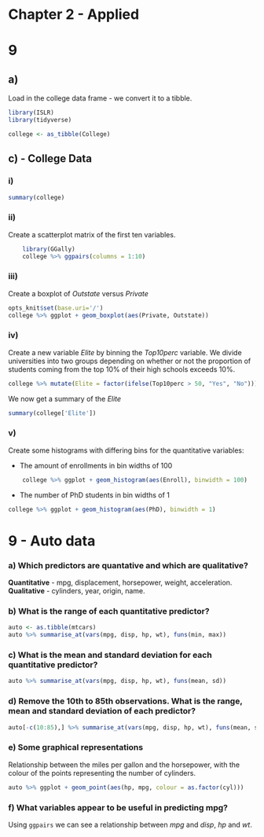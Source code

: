 # Chapter 2 - Applied

# 9

## a)

Load in the college data frame - we convert it to a tibble.
    
```r
library(ISLR)
library(tidyverse)

college <- as_tibble(College)
```

## c) - College Data

### i)

```r
summary(college)
```

### ii)

Create a scatterplot matrix of the first ten variables.	

```r
	library(GGally)
	college %>% ggpairs(columns = 1:10)
```

### iii)

Create a boxplot of *Outstate* versus *Private*

```r
opts_knit$set(base.uri='/')
college %>% ggplot + geom_boxplot(aes(Private, Outstate))
```

### iv)
Create a new variable *Elite* by binning the *Top10perc* variable. We divide universities into two groups depending on whether or not the proportion of students coming from the top 10% of their high schools exceeds 10%.

```r
college %>% mutate(Elite = factor(ifelse(Top10perc > 50, "Yes", "No")))
```
We now get a summary of the *Elite* 	

```r
summary(college['Elite'])
```

### v)

Create some histograms with differing bins for the quantitative variables:

* The amount of enrollments in bin widths of 100

```r
	college %>% ggplot + geom_histogram(aes(Enroll), binwidth = 100)
```

* The number of PhD students in bin widths of 1

```r
college %>% ggplot + geom_histogram(aes(PhD), binwidth = 1)
```

# 9 - Auto data

###	a) Which predictors are quantative and which are qualitative?

 **Quantitative** - mpg, displacement, horsepower, weight, acceleration.
 **Qualitative** - cylinders, year, origin, name.

### b) What is the range of each quantitative predictor?

```r
auto <- as.tibble(mtcars)
auto %>% summarise_at(vars(mpg, disp, hp, wt), funs(min, max))
```

### c) What is the mean and standard deviation for each quantitative predictor?

```r
auto %>% summarise_at(vars(mpg, disp, hp, wt), funs(mean, sd))
```

### d) Remove the 10th to 85th observations. What is the range, mean and standard deviation of each predictor?

```r
auto[-c(10:85),] %>% summarise_at(vars(mpg, disp, hp, wt), funs(mean, sd))
```

### e) Some graphical representations

Relationship between the miles per gallon and the horsepower, with the colour of the points representing the number of cylinders.

```r
auto %>% ggplot + geom_point(aes(hp, mpg, colour = as.factor(cyl)))
```

### f) What variables appear to be useful in predicting mpg?

Using `ggpairs` we can see a relationship between *mpg* and *disp*, *hp* and *wt*.
	


